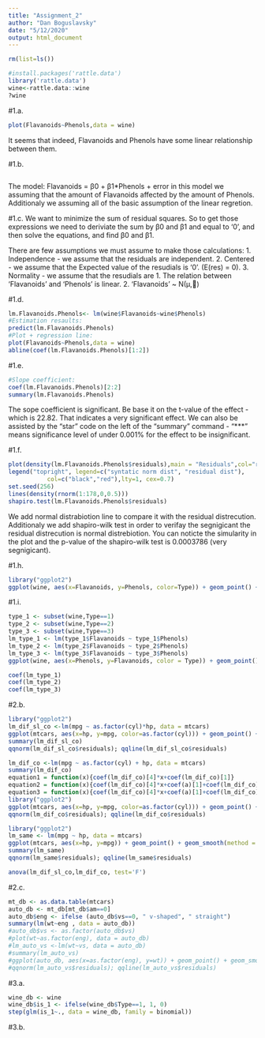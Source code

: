 ```yaml
---
title: "Assignment_2"
author: "Dan Boguslavsky"
date: "5/12/2020"
output: html_document
---
```

```r
rm(list=ls())
```

```r
#install.packages('rattle.data')
library('rattle.data')
wine<-rattle.data::wine
?wine
```

#1.a.
```r
plot(Flavanoids~Phenols,data = wine)
```
It seems that indeed, Flavanoids and Phenols have some linear relationship between them.

#1.b.
```r
```
The model: Flavanoids = β0 + β1*Phenols + error
in this model we assuming that the amount of Flavanoids affected by the amount of Phenols.
Additionaly we assuming all of the basic assumption of the linear regretion.


#1.c.
We want to minimize the sum of residual squares. So to get those expressions we need to deriviate the sum by β0 and β1 and equal to '0',
and then solve the equations, and find β0 and β1.

There are few assumptions we must assume to make those calculations:
1. Independence - we assume that the residuals are independent.
2. Centered - we assume that the Expected value of the resudials is '0'. (E(res) = 0).
3. Normality - we assume that the resudials are
1. The relation between 'Flavanoids'  and 'Phenols' is linear.
2. 'Flavanoids' ~ N(µ,)

#1.d.
```r
lm.Flavanoids.Phenols<- lm(wine$Flavanoids~wine$Phenols)
#Estimation resaults:
predict(lm.Flavanoids.Phenols)
#Plot + regression line:
plot(Flavanoids~Phenols,data = wine)
abline(coef(lm.Flavanoids.Phenols)[1:2])
```

#1.e.
```r
#Slope coefficient:
coef(lm.Flavanoids.Phenols)[2:2]
summary(lm.Flavanoids.Phenols)
```
The sope coefficient is significant. Be base it on the t-value of the effect - which is 22.82.
That indicates a very significant effect. We can also be assisted by the "star" code on the left of the "summary" command - "***" means significance level of under 0.001% for the effect to be insignificant.

#1.f.
```r
plot(density(lm.Flavanoids.Phenols$residuals),main = "Residuals",col="red")
legend("topright", legend=c("syntatic norm dist", "residual dist"),
           col=c("black","red"),lty=1, cex=0.7)
set.seed(256)             
lines(density(rnorm(1:178,0,0.5)))
shapiro.test(lm.Flavanoids.Phenols$residuals)
```

We add normal distrabiotion line to compare it with the residual distrecution.
Additionaly we add shapiro-wilk test in order to verifay the segnigicant the residual distrecution is normal distrebiotion.
You can noticte the simularity in the plot and the p-value of the shapiro-wilk test is 0.0003786 (very segnigicant).

#1.h.
```r
library("ggplot2")
ggplot(wine, aes(x=Flavanoids, y=Phenols, color=Type)) + geom_point() + 
```


#1.i.
```r
type_1 <- subset(wine,Type==1)
type_2 <- subset(wine,Type==2)
type_3 <- subset(wine,Type==3)
lm_type_1 <- lm(type_1$Flavanoids ~ type_1$Phenols)
lm_type_2 <- lm(type_2$Flavanoids ~ type_2$Phenols)
lm_type_3 <- lm(type_3$Flavanoids ~ type_3$Phenols)
ggplot(wine, aes(x=Phenols, y=Flavanoids, color = Type)) + geom_point() + geom_smooth(method = lm, se = FALSE)
```


```r
coef(lm_type_1)
coef(lm_type_2)
coef(lm_type_3)
```










#2.b.
```r
library("ggplot2")
lm_dif_sl_co <-lm(mpg ~ as.factor(cyl)*hp, data = mtcars)
ggplot(mtcars, aes(x=hp, y=mpg, color=as.factor(cyl))) + geom_point() + geom_smooth(method = lm, se = FALSE)
summary(lm_dif_sl_co)
qqnorm(lm_dif_sl_co$residuals); qqline(lm_dif_sl_co$residuals)
```
```r
lm_dif_co <-lm(mpg ~ as.factor(cyl) + hp, data = mtcars)
summary(lm_dif_co)
equation1 = function(x){coef(lm_dif_co)[4]*x+coef(lm_dif_co)[1]}
equation2 = function(x){coef(lm_dif_co)[4]*x+coef(a)[1]+coef(lm_dif_co)[2]}
equation3 = function(x){coef(lm_dif_co)[4]*x+coef(a)[1]+coef(lm_dif_co)[3]}
library("ggplot2")
ggplot(mtcars, aes(x=hp, y=mpg, color=as.factor(cyl))) + geom_point() + stat_function(fun=equation1,geom="line",color=scales::hue_pal()(2)[1]) + stat_function(fun=equation2,geom="line",color=scales::hue_pal()(2)[2]) + stat_function(fun=equation3,geom="line",color=scales::hue_pal()(2)[3])
qqnorm(lm_dif_co$residuals); qqline(lm_dif_co$residuals)
```
```r
library("ggplot2")
lm_same <- lm(mpg ~ hp, data = mtcars)
ggplot(mtcars, aes(x=hp, y=mpg)) + geom_point() + geom_smooth(method = lm, se = FALSE)
summary(lm_same)
qqnorm(lm_same$residuals); qqline(lm_same$residuals)
```

```r
anova(lm_dif_sl_co,lm_dif_co, test='F')
```



#2.c.
```r
mt_db <- as.data.table(mtcars)
auto_db <- mt_db[mt_db$am==0]
auto_db$eng <- ifelse (auto_db$vs==0, " v-shaped", " straight")
summary(lm(wt~eng , data = auto_db))
#auto_db$vs <- as.factor(auto_db$vs)
#plot(wt~as.factor(eng), data = auto_db)
#lm_auto_vs <-lm(wt~vs, data = auto_db)
#summary(lm_auto_vs)
#ggplot(auto_db, aes(x=as.factor(eng), y=wt)) + geom_point() + geom_smooth(method = lm, se = FALSE)
#qqnorm(lm_auto_vs$residuals); qqline(lm_auto_vs$residuals)
```






#3.a.
```r
wine_db <- wine
wine_db$is_1 <- ifelse(wine_db$Type==1, 1, 0)
step(glm(is_1~., data = wine_db, family = binomial))
```


#3.b.
```r

```







